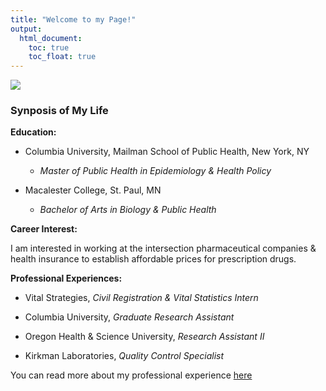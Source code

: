 ```yaml
---
title: "Welcome to my Page!"
output: 
  html_document:
    toc: true
    toc_float: true
---
```


![](https://media.giphy.com/media/HFeQA7LzFsp5M8DtPB/giphy.gif)


### Synposis of My Life 

**Education:** 

* Columbia University, Mailman School of Public Health, New York, NY 

  + *Master of Public Health in Epidemiology & Health Policy* 


* Macalester College, St. Paul, MN 

  + *Bachelor of Arts in Biology & Public Health* 


**Career Interest:**

I am interested in working at the intersection pharmaceutical companies & health insurance to establish affordable prices for prescription drugs. 

**Professional Experiences:** 

* Vital Strategies, *Civil Registration & Vital Statistics Intern*

* Columbia University, *Graduate Research Assistant*

* Oregon Health & Science University, *Research Assistant II* 

* Kirkman Laboratories, *Quality Control Specialist* 

You can read more about my professional experience [here](experience.html)

